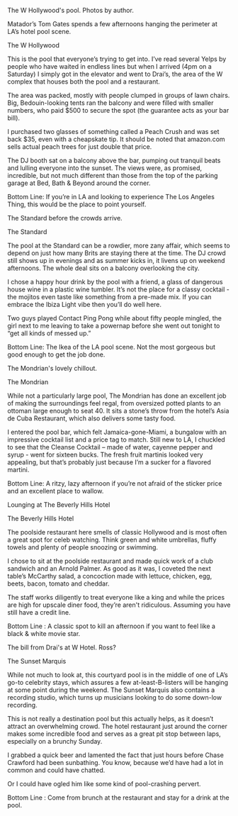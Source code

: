 The W Hollywood's pool. Photos by author. 

Matador’s Tom Gates spends a few afternoons hanging the perimeter at LA’s hotel pool scene. 

The W Hollywood 

This is the pool that everyone’s trying to get into.  I’ve read several Yelps by people who have waited in endless lines but when I arrived (4pm on a Saturday) I simply got in the elevator and went to Drai’s, the area of the W complex that houses both the pool and a restaurant.

The area was packed, mostly with people clumped in groups of lawn chairs.  Big, Bedouin-looking tents ran the balcony and were filled with smaller numbers, who paid $500 to secure the spot (the guarantee acts as your bar bill). 

I purchased two glasses of something called a Peach Crush and was set back $35, even with a cheapskate tip.   It should be noted that amazon.com sells actual peach trees for just double that price. 

The DJ booth sat on a balcony above the bar, pumping out tranquil beats and lulling everyone into the sunset.  The views were, as promised, incredible, but not much different than those from the top of the parking garage at Bed, Bath & Beyond around the corner.  

Bottom Line:  If you’re in LA and looking to experience The Los Angeles Thing, this would be the place to point yourself.  

The Standard before the crowds arrive. 

The Standard 

The pool at the Standard can be a rowdier, more zany affair,  which seems to depend on just how many Brits are staying there at the time.   The DJ crowd still shows up in evenings and as summer kicks in, it livens up on weekend afternoons.  The whole deal sits on a balcony overlooking the city.

I chose a happy hour drink by the pool with a friend, a glass of dangerous house wine in a plastic wine tumbler.  It’s not the place for a classy cocktail - the mojitos even taste like something from a pre-made mix.   If you can embrace the Ibiza Light vibe then you’ll do well here.

Two guys played Contact Ping Pong while about fifty people mingled, the girl next to me leaving to take a powernap before she went out tonight to “get all kinds of messed up.”  

Bottom Line:   The Ikea of the LA pool scene.  Not the most gorgeous but good enough to get the job done.

The Mondrian's lovely chillout. 

The Mondrian 

While not a particularly large pool, The Mondrian has done an excellent job of making the surroundings feel regal, from oversized potted plants to an ottoman large enough to seat 40.   It sits a stone’s throw from the hotel’s Asia de Cuba Restaurant, which also delivers some tasty food. 

I entered the pool bar, which felt Jamaica-gone-Miami, a bungalow with an impressive cocktail list and a price tag to match.  Still new to LA, I chuckled to see that the Cleanse Cocktail – made of water, cayenne pepper and syrup - went for sixteen bucks.  The fresh fruit martinis looked very appealing, but that’s probably just because I’m a sucker for a flavored martini.

Bottom Line:   A ritzy, lazy afternoon if you’re not afraid of the sticker price and an excellent place to wallow.

Lounging at The Beverly Hills Hotel

The Beverly Hills Hotel 

The poolside restaurant here smells of classic Hollywood and is most often a great spot for celeb watching.  Think green and white umbrellas, fluffy towels and plenty of people snoozing or swimming.  

I chose to sit at the poolside restaurant and made quick work of a club sandwich and an Arnold Palmer.  As good as it was, I coveted the next table’s McCarthy salad, a concoction made with lettuce, chicken, egg, beets, bacon, tomato and cheddar.  

The  staff  works diligently to treat everyone like a king and while the prices are high for upscale diner food, they’re aren't ridiculous.   Assuming you have still have a credit line.

Bottom Line : A classic spot to kill an afternoon if you want to feel like a black & white movie star. 

The bill from Drai's at W Hotel. Ross? 

The Sunset Marquis 

While not much to look at, this courtyard pool is in the middle of one of LA’s go-to celebrity stays, which assures a few at-least-B-listers will be hanging at some point during the weekend.  The Sunset Marquis also contains a recording studio, which turns up musicians looking to do some down-low recording.

This is not really a destination pool but this actually helps, as it doesn’t attract an overwhelming crowd.  The hotel restaurant just around the corner makes some incredible food and serves as a great pit stop between laps, especially on a brunchy Sunday.

I grabbed a quick beer and lamented the fact that just hours before Chase Crawford had been sunbathing.  You know, because we’d have had a lot in common and could have chatted.  

Or I could have ogled him like some kind of pool-crashing pervert.

Bottom Line : Come from brunch at the restaurant and stay for a drink at the pool.


